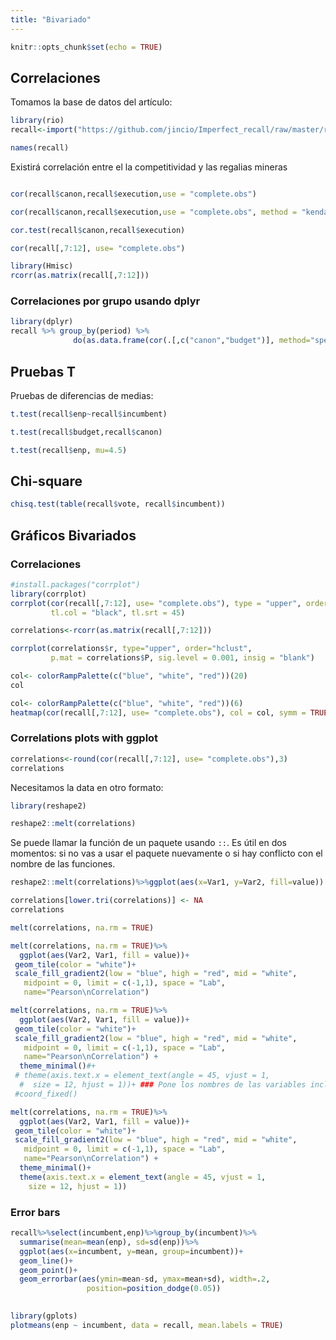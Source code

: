 ```yaml
---
title: "Bivariado"
---
```


```r
knitr::opts_chunk$set(echo = TRUE)
```

## Correlaciones

Tomamos la base de datos del artículo: 


```r
library(rio)
recall<-import("https://github.com/jincio/Imperfect_recall/raw/master/recalldataset.dta")
```

```r
names(recall)
```


Existirá correlación entre el la competitividad y las regalias mineras

```r

```

```r
cor(recall$canon,recall$execution,use = "complete.obs")
```

```r
cor(recall$canon,recall$execution,use = "complete.obs", method = "kendall")
```

```r
cor.test(recall$canon,recall$execution)
```

```r
cor(recall[,7:12], use= "complete.obs")
```

```r
library(Hmisc)
rcorr(as.matrix(recall[,7:12]))
```

### Correlaciones por grupo usando dplyr 

```r
library(dplyr)
recall %>% group_by(period) %>%
              do(as.data.frame(cor(.[,c("canon","budget")], method="spearman", use="pairwise.complete.obs")))
```

## Pruebas T

Pruebas de diferencias de medias:

```r
t.test(recall$enp~recall$incumbent)
```

```r
t.test(recall$budget,recall$canon)
```

```r
t.test(recall$enp, mu=4.5)
```

## Chi-square

```r
chisq.test(table(recall$vote, recall$incumbent))
```

## Gráficos Bivariados

### Correlaciones 
```r
#install.packages("corrplot")
library(corrplot)
corrplot(cor(recall[,7:12], use= "complete.obs"), type = "upper", order = "hclust", 
         tl.col = "black", tl.srt = 45)
```


```r
correlations<-rcorr(as.matrix(recall[,7:12]))
```

```r
corrplot(correlations$r, type="upper", order="hclust", 
         p.mat = correlations$P, sig.level = 0.001, insig = "blank")
```

```r
col<- colorRampPalette(c("blue", "white", "red"))(20)
col
```

```r
col<- colorRampPalette(c("blue", "white", "red"))(6)
heatmap(cor(recall[,7:12], use= "complete.obs"), col = col, symm = TRUE)
```

### Correlations plots with **ggplot**

```r
correlations<-round(cor(recall[,7:12], use= "complete.obs"),3)
correlations
```

Necesitamos la data en otro formato:

```r
library(reshape2)
```

```r
reshape2::melt(correlations)
```

Se puede llamar la función de un paquete usando ```::```. Es útil en dos momentos: si no vas a usar el paquete nuevamente o si hay conflicto con el nombre de las funciones. 

```r
reshape2::melt(correlations)%>%ggplot(aes(x=Var1, y=Var2, fill=value)) + geom_tile()
```

```r
correlations[lower.tri(correlations)] <- NA
correlations
```

```r
melt(correlations, na.rm = TRUE)
```

```r
melt(correlations, na.rm = TRUE)%>%
  ggplot(aes(Var2, Var1, fill = value))+
 geom_tile(color = "white")+
 scale_fill_gradient2(low = "blue", high = "red", mid = "white", 
   midpoint = 0, limit = c(-1,1), space = "Lab", 
   name="Pearson\nCorrelation")
```

```r
melt(correlations, na.rm = TRUE)%>%
  ggplot(aes(Var2, Var1, fill = value))+
 geom_tile(color = "white")+
 scale_fill_gradient2(low = "blue", high = "red", mid = "white", 
   midpoint = 0, limit = c(-1,1), space = "Lab", 
   name="Pearson\nCorrelation") +
  theme_minimal()#+
 # theme(axis.text.x = element_text(angle = 45, vjust = 1, 
  #  size = 12, hjust = 1))+ ### Pone los nombres de las variables inclinadas
 #coord_fixed()
```

```r
melt(correlations, na.rm = TRUE)%>%
  ggplot(aes(Var2, Var1, fill = value))+
 geom_tile(color = "white")+
 scale_fill_gradient2(low = "blue", high = "red", mid = "white", 
   midpoint = 0, limit = c(-1,1), space = "Lab", 
   name="Pearson\nCorrelation") +
  theme_minimal()+
  theme(axis.text.x = element_text(angle = 45, vjust = 1, 
    size = 12, hjust = 1))
```

### Error bars 

```r
recall%>%select(incumbent,enp)%>%group_by(incumbent)%>%
  summarise(mean=mean(enp), sd=sd(enp))%>%
  ggplot(aes(x=incumbent, y=mean, group=incumbent))+
  geom_line()+
  geom_point()+
  geom_errorbar(aes(ymin=mean-sd, ymax=mean+sd), width=.2,
                 position=position_dodge(0.05))
  
```


```r
library(gplots)
plotmeans(enp ~ incumbent, data = recall, mean.labels = TRUE)
```



